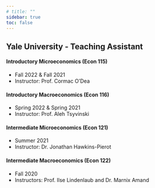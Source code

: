 ```yaml
---
# title: ""
sidebar: true
toc: false 
---
```


## Yale University - Teaching Assistant

#### Introductory Microeconomics (Econ 115)

-   Fall 2022 & Fall 2021
-   Instructor: Prof. Cormac O'Dea

#### Introductory Macroeconomics (Econ 116)

-   Spring 2022 & Spring 2021
-   Instructor: Prof. Aleh Tsyvinski

#### Intermediate Microeconomics (Econ 121)

-   Summer 2021
-   Instructor: Dr. Jonathan Hawkins-Pierot

#### Intermediate Macroeconomics (Econ 122)

-   Fall 2020
-   Instructors: Prof. Ilse Lindenlaub and Dr. Marnix Amand

<!-- ## Mentoring -->
